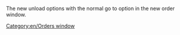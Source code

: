 
The new unload options with the normal go to option in the new order window.
[[Category:en/Orders window]]